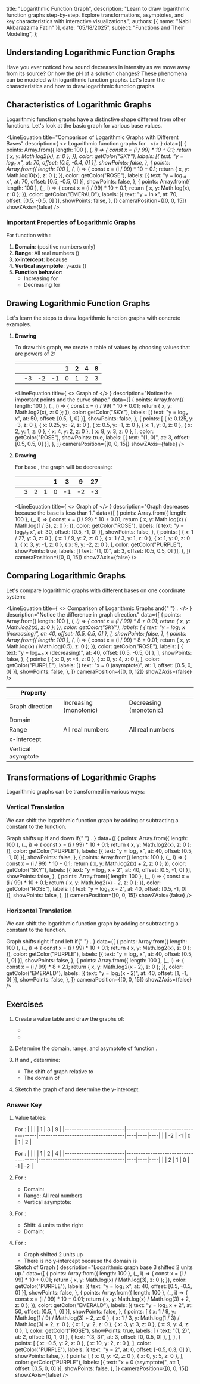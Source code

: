 
  title: "Logarithmic Function Graph",
  description: "Learn to draw logarithmic function graphs step-by-step. Explore transformations, asymptotes, and key characteristics with interactive visualizations.",
  authors: [{ name: "Nabil Akbarazzima Fatih" }],
  date: "05/18/2025",
  subject: "Functions and Their Modeling",
};

## Understanding Logarithmic Function Graphs

Have you ever noticed how sound decreases in intensity as we move away from its source? Or how the pH of a solution changes? These phenomena can be modeled with logarithmic function graphs. Let's learn the characteristics and how to draw logarithmic function graphs.

## Characteristics of Logarithmic Graphs

Logarithmic function graphs have a distinctive shape different from other functions. Let's look at the basic graph <InlineMath math="y = \log_b x" /> for various base values.

<LineEquation
  title="Comparison of Logarithmic Graphs with Different Bases"
  description={
    <>
      Logarithmic function graphs for <InlineMath math="b > 1" />.
    </>
  }
  data={[
    {
      points: Array.from({ length: 100 }, (_, i) => {
        const x = (i / 99) * 10 + 0.1;
        return { x, y: Math.log2(x), z: 0 };
      }),
      color: getColor("SKY"),
      labels: [{ text: "y = log₂ x", at: 70, offset: [0.5, -0.4, 0] }],
      showPoints: false,
    },
    {
      points: Array.from({ length: 100 }, (_, i) => {
        const x = (i / 99) * 10 + 0.1;
        return { x, y: Math.log10(x), z: 0 };
      }),
      color: getColor("ROSE"),
      labels: [{ text: "y = log₁₀ x", at: 70, offset: [0.5, -0.5, 0] }],
      showPoints: false,
    },
    {
      points: Array.from({ length: 100 }, (_, i) => {
        const x = (i / 99) * 10 + 0.1;
        return { x, y: Math.log(x), z: 0 };
      }),
      color: getColor("EMERALD"),
      labels: [{ text: "y = ln x", at: 70, offset: [0.5, -0.5, 0] }],
      showPoints: false,
    },
  ]}
  cameraPosition={[0, 0, 15]}
  showZAxis={false}
/>

### Important Properties of Logarithmic Graphs

For function <InlineMath math="f(x) = \log_b x" /> with <InlineMath math="b > 1" />:

1. **Domain**: <InlineMath math="x > 0" /> (positive numbers only)
2. **Range**: All real numbers (<InlineMath math="-\infty < y < \infty" />)
3. **x-intercept**: <InlineMath math="(1, 0)" /> because <InlineMath math="\log_b 1 = 0" />
4. **Vertical asymptote**: y-axis (<InlineMath math="x = 0" />)
5. **Function behavior**:
   - Increasing for <InlineMath math="b > 1" />
   - Decreasing for <InlineMath math="0 < b < 1" />

## Drawing Logarithmic Function Graphs

Let's learn the steps to draw logarithmic function graphs with concrete examples.

1. **Drawing <InlineMath math="y = \log_2 x" />**

   To draw this graph, we create a table of values by choosing <InlineMath math="x" /> values that are powers of 2:

   | <InlineMath math="x" />            | <InlineMath math="\frac{1}{8}" /> | <InlineMath math="\frac{1}{4}" /> | <InlineMath math="\frac{1}{2}" /> | 1   | 2   | 4   | 8   |
   | ---------------------------------- | --------------------------------- | --------------------------------- | --------------------------------- | --- | --- | --- | --- |
   | <InlineMath math="y = \log_2 x" /> | -3                                | -2                                | -1                                | 0   | 1   | 2   | 3   |

   <LineEquation
     title={
       <>
         Graph of <InlineMath math="y = \log_2 x" />
       </>
     }
     description="Notice the important points and the curve shape."
     data={[
       {
         points: Array.from({ length: 100 }, (_, i) => {
           const x = (i / 99) * 10 + 0.01;
           return { x, y: Math.log2(x), z: 0 };
         }),
         color: getColor("SKY"),
         labels: [{ text: "y = log₂ x", at: 50, offset: [0.5, 1, 0] }],
         showPoints: false,
       },
       {
         points: [
           { x: 0.125, y: -3, z: 0 },
           { x: 0.25, y: -2, z: 0 },
           { x: 0.5, y: -1, z: 0 },
           { x: 1, y: 0, z: 0 },
           { x: 2, y: 1, z: 0 },
           { x: 4, y: 2, z: 0 },
           { x: 8, y: 3, z: 0 },
         ],
         color: getColor("ROSE"),
         showPoints: true,
         labels: [{ text: "(1, 0)", at: 3, offset: [0.5, 0.5, 0] }],
       },
     ]}
     cameraPosition={[0, 0, 15]}
     showZAxis={false}
   />

2. **Drawing <InlineMath math="y = \log_{\frac{1}{3}} x" />**

   For base <InlineMath math="0 < b < 1" />, the graph will be decreasing:

   | <InlineMath math="x" />                        | <InlineMath math="\frac{1}{27}" /> | <InlineMath math="\frac{1}{9}" /> | <InlineMath math="\frac{1}{3}" /> | 1   | 3   | 9   | 27  |
   | ---------------------------------------------- | ---------------------------------- | --------------------------------- | --------------------------------- | --- | --- | --- | --- |
   | <InlineMath math="y = \log_{\frac{1}{3}} x" /> | 3                                  | 2                                 | 1                                 | 0   | -1  | -2  | -3  |

   <LineEquation
     title={
       <>
         Graph of <InlineMath math="y = \log_{\frac{1}{3}} x" />
       </>
     }
     description="Graph decreases because the base is less than 1."
     data={[
       {
         points: Array.from({ length: 100 }, (_, i) => {
           const x = (i / 99) * 10 + 0.01;
           return { x, y: Math.log(x) / Math.log(1 / 3), z: 0 };
         }),
         color: getColor("ROSE"),
         labels: [{ text: "y = log₁/₃ x", at: 30, offset: [0.5, -1, 0] }],
         showPoints: false,
       },
       {
         points: [
           { x: 1 / 27, y: 3, z: 0 },
           { x: 1 / 9, y: 2, z: 0 },
           { x: 1 / 3, y: 1, z: 0 },
           { x: 1, y: 0, z: 0 },
           { x: 3, y: -1, z: 0 },
           { x: 9, y: -2, z: 0 },
         ],
         color: getColor("PURPLE"),
         showPoints: true,
         labels: [{ text: "(1, 0)", at: 3, offset: [0.5, 0.5, 0] }],
       },
     ]}
     cameraPosition={[0, 0, 15]}
     showZAxis={false}
   />

## Comparing Logarithmic Graphs

Let's compare logarithmic graphs with different bases on one coordinate system:

<LineEquation
  title={
    <>
      Comparison of Logarithmic Graphs <InlineMath math="b > 1" /> and{" "}
      <InlineMath math="0 < b < 1" />.
    </>
  }
  description="Notice the difference in graph direction."
  data={[
    {
      points: Array.from({ length: 100 }, (_, i) => {
        const x = (i / 99) * 8 + 0.01;
        return { x, y: Math.log2(x), z: 0 };
      }),
      color: getColor("SKY"),
      labels: [
        { text: "y = log₂ x (increasing)", at: 40, offset: [0.5, 0.5, 0] },
      ],
      showPoints: false,
    },
    {
      points: Array.from({ length: 100 }, (_, i) => {
        const x = (i / 99) * 8 + 0.01;
        return { x, y: Math.log(x) / Math.log(0.5), z: 0 };
      }),
      color: getColor("ROSE"),
      labels: [
        { text: "y = log₀.₅ x (decreasing)", at: 40, offset: [0.5, -0.5, 0] },
      ],
      showPoints: false,
    },
    {
      points: [
        { x: 0, y: -4, z: 0 },
        { x: 0, y: 4, z: 0 },
      ],
      color: getColor("PURPLE"),
      labels: [{ text: "x = 0 (asymptote)", at: 1, offset: [0.5, 0, 0] }],
      showPoints: false,
    },
  ]}
  cameraPosition={[0, 0, 12]}
  showZAxis={false}
/>

| Property           | <InlineMath math="b > 1" />  | <InlineMath math="0 < b < 1" /> |
| ------------------ | ---------------------------- | ------------------------------- |
| Graph direction    | Increasing (monotonic)       | Decreasing (monotonic)          |
| Domain             | <InlineMath math="x > 0" />  | <InlineMath math="x > 0" />     |
| Range              | All real numbers             | All real numbers                |
| x-intercept        | <InlineMath math="(1, 0)" /> | <InlineMath math="(1, 0)" />    |
| Vertical asymptote | <InlineMath math="x = 0" />  | <InlineMath math="x = 0" />     |

## Transformations of Logarithmic Graphs

Logarithmic graphs can be transformed in various ways:

### Vertical Translation

We can shift the logarithmic function graph by adding or subtracting a constant <InlineMath math="k" /> to the function.

<div className="flex flex-col gap-4">
  <BlockMath math="y = \log_b x + k" />
  <LineEquation
    title="Vertical Translation"
    description={
      <>
        Graph shifts up if <InlineMath math="k > 0" /> and down if{" "}
        <InlineMath math="k < 0" />.
      </>
    }
    data={[
      {
        points: Array.from({ length: 100 }, (_, i) => {
          const x = (i / 99) * 10 + 0.1;
          return { x, y: Math.log2(x), z: 0 };
        }),
        color: getColor("PURPLE"),
        labels: [{ text: "y = log₂ x", at: 40, offset: [0.5, -1, 0] }],
        showPoints: false,
      },
      {
        points: Array.from({ length: 100 }, (_, i) => {
          const x = (i / 99) * 10 + 0.1;
          return { x, y: Math.log2(x) + 2, z: 0 };
        }),
        color: getColor("SKY"),
        labels: [{ text: "y = log₂ x + 2", at: 40, offset: [0.5, -1, 0] }],
        showPoints: false,
      },
      {
        points: Array.from({ length: 100 }, (_, i) => {
          const x = (i / 99) * 10 + 0.1;
          return { x, y: Math.log2(x) - 2, z: 0 };
        }),
        color: getColor("ROSE"),
        labels: [{ text: "y = log₂ x - 2", at: 40, offset: [0.5, -1, 0] }],
        showPoints: false,
      },
    ]}
    cameraPosition={[0, 0, 15]}
    showZAxis={false}
  />
</div>

### Horizontal Translation

We can shift the logarithmic function graph by adding or subtracting a constant <InlineMath math="h" /> to the function.

<div className="flex flex-col gap-4">
  <BlockMath math="y = \log_b (x - h)" />
  <LineEquation
    title="Horizontal Translation"
    description={
      <>
        Graph shifts right if <InlineMath math="h > 0" /> and left if{" "}
        <InlineMath math="h < 0" />.
      </>
    }
    data={[
      {
        points: Array.from({ length: 100 }, (_, i) => {
          const x = (i / 99) * 10 + 0.1;
          return { x, y: Math.log2(x), z: 0 };
        }),
        color: getColor("PURPLE"),
        labels: [{ text: "y = log₂ x", at: 40, offset: [0.5, 1, 0] }],
        showPoints: false,
      },
      {
        points: Array.from({ length: 100 }, (_, i) => {
          const x = (i / 99) * 8 + 2.1;
          return { x, y: Math.log2(x - 2), z: 0 };
        }),
        color: getColor("EMERALD"),
        labels: [{ text: "y = log₂(x - 2)", at: 40, offset: [1, -1, 0] }],
        showPoints: false,
      },
    ]}
    cameraPosition={[0, 0, 15]}
    showZAxis={false}
  />
</div>

## Exercises

1. Create a value table and draw the graphs of:

   - <InlineMath math="y = \log_3 x" />
   - <InlineMath math="y = \log_{\frac{1}{2}} x" />

2. Determine the domain, range, and asymptote of function <InlineMath math="f(x) = \log_5 (x + 3)" />.

3. If <InlineMath math="f(x) = \log_2 x" /> and <InlineMath math="g(x) = \log_2 (x - 4)" />, determine:

   - The shift of graph <InlineMath math="g(x)" /> relative to <InlineMath math="f(x)" />
   - The domain of <InlineMath math="g(x)" />

4. Sketch the graph of <InlineMath math="y = \log_3 x + 2" /> and determine the y-intercept.

### Answer Key

1. Value tables:

   For <InlineMath math="y = \log_3 x" />:
   | <InlineMath math="x" /> | <InlineMath math="\frac{1}{9}" /> | <InlineMath math="\frac{1}{3}" /> | 1 | 3 | 9 |
   |-------------------------|-------------------------------------|------------------------------------|----|----|----|
   | <InlineMath math="y" /> | -2 | -1 | 0 | 1 | 2 |

   For <InlineMath math="y = \log_{\frac{1}{2}} x" />:
   | <InlineMath math="x" /> | <InlineMath math="\frac{1}{4}" /> | <InlineMath math="\frac{1}{2}" /> | 1 | 2 | 4 |
   |-------------------------|-------------------------------------|------------------------------------|----|----|----|
   | <InlineMath math="y" /> | 2 | 1 | 0 | -1 | -2 |

2. For <InlineMath math="f(x) = \log_5 (x + 3)" />:

   - Domain: <InlineMath math="x + 3 > 0 \Rightarrow x > -3" />
   - Range: All real numbers
   - Vertical asymptote: <InlineMath math="x = -3" />

3. For <InlineMath math="g(x) = \log_2 (x - 4)" />:

   - Shift: 4 units to the right
   - Domain: <InlineMath math="x - 4 > 0 \Rightarrow x > 4" />

4. For <InlineMath math="y = \log_3 x + 2" />:

   - Graph <InlineMath math="y = \log_3 x" /> shifted 2 units up
   - There is no y-intercept because the domain is <InlineMath math="x > 0" />

   <div className="mt-4">
     <LineEquation
       title={
         <>
           Sketch of Graph <InlineMath math="y = \log_3 x + 2" />
         </>
       }
       description="Logarithmic graph base 3 shifted 2 units up."
       data={[
         {
           points: Array.from({ length: 100 }, (_, i) => {
             const x = (i / 99) * 10 + 0.01;
             return { x, y: Math.log(x) / Math.log(3), z: 0 };
           }),
           color: getColor("PURPLE"),
           labels: [{ text: "y = log₃ x", at: 40, offset: [0.5, -0.5, 0] }],
           showPoints: false,
         },
         {
           points: Array.from({ length: 100 }, (_, i) => {
             const x = (i / 99) * 10 + 0.01;
             return { x, y: Math.log(x) / Math.log(3) + 2, z: 0 };
           }),
           color: getColor("EMERALD"),
           labels: [{ text: "y = log₃ x + 2", at: 50, offset: [0.5, 1, 0] }],
           showPoints: false,
         },
         {
           points: [
             { x: 1 / 9, y: Math.log(1 / 9) / Math.log(3) + 2, z: 0 },
             { x: 1 / 3, y: Math.log(1 / 3) / Math.log(3) + 2, z: 0 },
             { x: 1, y: 2, z: 0 },
             { x: 3, y: 3, z: 0 },
             { x: 9, y: 4, z: 0 },
           ],
           color: getColor("ROSE"),
           showPoints: true,
           labels: [
             { text: "(1, 2)", at: 2, offset: [0, 1, 0] },
             { text: "(3, 3)", at: 3, offset: [0, 0.5, 0] },
           ],
         },
         {
           points: [
             { x: -0.5, y: 2, z: 0 },
             { x: 10, y: 2, z: 0 },
           ],
           color: getColor("PURPLE"),
           labels: [{ text: "y = 2", at: 0, offset: [-0.5, 0.3, 0] }],
           showPoints: false,
         },
         {
           points: [
             { x: 0, y: -2, z: 0 },
             { x: 0, y: 5, z: 0 },
           ],
           color: getColor("PURPLE"),
           labels: [{ text: "x = 0 (asymptote)", at: 1, offset: [0.5, 0, 0] }],
           showPoints: false,
         },
       ]}
       cameraPosition={[0, 0, 15]}
       showZAxis={false}
     />
   </div>
